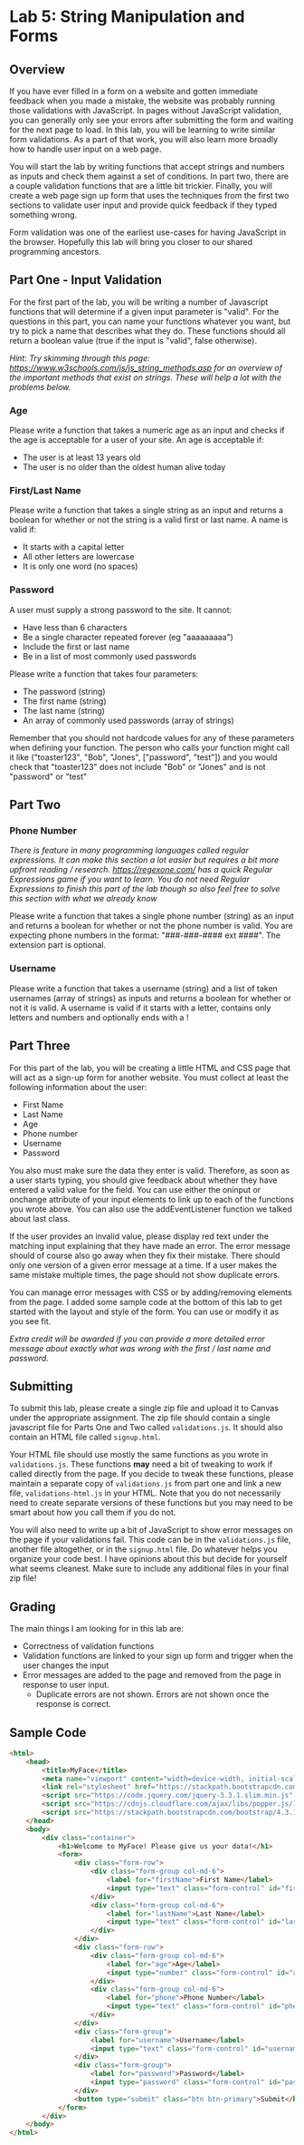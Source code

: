 
# Lab 5: String Manipulation and Forms

## Overview

If you have ever filled in a form on a website and gotten immediate feedback when you made a mistake, the website was probably running those validations with JavaScript. In pages without JavaScript validation, you can generally only see your errors after submitting the form and waiting for the next page to load. In this lab, you will be learning to write similar form validations. As a part of that work, you will also learn more broadly how to handle user input on a web page. 

You will start the lab by writing functions that accept strings and numbers as inputs and check them against a set of conditions. In part two, there are a couple validation functions that are a little bit trickier. Finally, you will create a web page sign up form that uses the techniques from the first two sections to validate user input and provide quick feedback if they typed something wrong. 

Form validation was one of the earliest use-cases for having JavaScript in the browser. Hopefully this lab will bring you closer to our shared programming ancestors. 

## Part One - Input Validation

For the first part of the lab, you will be writing a number of Javascript functions that will determine if a given input parameter is "valid". For the questions in this part, you can name your functions whatever you want, but try to pick a name that describes what they do. These functions should all return a boolean value (true if the input is "valid", false otherwise).

*Hint: Try skimming through this page: https://www.w3schools.com/js/js_string_methods.asp for an overview of the important methods that exist on strings. These will help a lot with the problems below.* 

### Age

Please write a function that takes a numeric age as an input and checks if the age is acceptable for a user of your site. An age is acceptable if:

- The user is at least 13 years old
- The user is no older than the oldest human alive today

### First/Last Name

Please write a function that takes a single string as an input and returns a boolean for whether or not the string is a valid first or last name. A name is valid if:

- It starts with a capital letter
- All other letters are lowercase
- It is only one word (no spaces)

### Password

A user must supply a strong password to the site. It cannot:

- Have less than 6 characters
- Be a single character repeated forever (eg "aaaaaaaaa")
- Include the first or last name
- Be in a list of most commonly used passwords

Please write a function that takes four parameters:

- The password (string)
- The first name (string)
- The last name (string)
- An array of commonly used passwords (array of strings)

Remember that you should not hardcode values for any of these parameters when defining your function. The person who calls your function might call it like ("toaster123", "Bob", "Jones", ["password", "test"]) and you would check that "toaster123" does not include "Bob" or "Jones" and is not "password" or "test"

## Part Two

### Phone Number

*There is feature in many programming languages called regular expressions. It can make this section a lot easier but requires a bit more upfront reading / research. https://regexone.com/ has a quick Regular Expressions game if you want to learn. You do not need Regular Expressions to finish this part of the lab though so also feel free to solve this section with what we already know*

Please write a function that takes a single phone number (string) as an input and returns a boolean for whether or not the phone number is valid. You are expecting phone numbers in the format: "###-###-#### ext ####". The extension part is optional.

### Username

Please write a function that takes a username (string) and a list of taken usernames (array of strings) as inputs and returns a boolean for whether or not it is valid. A username is valid if it starts with a letter, contains only letters and numbers and optionally ends with a !

## Part Three

For this part of the lab, you will be creating a little HTML and CSS page that will act as a sign-up form for another website. You must collect at least the following information about the user:

- First Name
- Last Name
- Age
- Phone number
- Username
- Password

You also must make sure the data they enter is valid. Therefore, as soon as a user starts typing, you should give feedback about whether they have entered a valid value for the field. You can use either the oninput or onchange attribute of your input elements to link up to each of the functions you wrote above. You can also use the addEventListener function we talked about last class.

If the user provides an invalid value, please display red text under the matching input explaining that they have made an error. The error message should of course also go away when they fix their mistake. There should only one version of a given error message at a time. If a user makes the same mistake multiple times, the page should not show duplicate errors.

You can manage error messages with CSS or by adding/removing elements from the page. I added some sample code at the bottom of this lab to get started with the layout and style of the form. You can use or modify it as you see fit.


*Extra credit will be awarded if you can provide a more detailed error message about exactly what was wrong with the first / last name and password.*

## Submitting

To submit this lab, please create a single zip file and upload it to Canvas under the appropriate assignment. The zip file should contain a single javascript file for Parts One and Two called `validations.js`. It should also contain an HTML file called `signup.html`. 

Your HTML file should use mostly the same functions as you wrote in `validations.js`. These functions **may** need a bit of tweaking to work if called directly from the page. If you decide to tweak these functions, please maintain a separate copy of `validations.js` from part one and link a new file, `validations-html.js` in your HTML. Note that you do not necessarily need to create separate versions of these functions but you may need to be smart about how you call them if you do not.

You will also need to write up a bit of JavaScript to show error messages on the page if your validations fail. This code can be in the `validations.js` file, another file altogether, or in the `signup.html` file. Do whatever helps you organize your code best. I have opinions about this but decide for yourself what seems cleanest. Make sure to include any additional files in your final zip file!

## Grading

The main things I am looking for in this lab are:

- Correctness of validation functions
- Validation functions are linked to your sign up form and trigger when the user changes the input
- Error messages are added to the page and removed from the page in response to user input.
  - Duplicate errors are not shown. Errors are not shown once the response is correct.

## Sample Code

```html
<html>
    <head>
        <title>MyFace</title>
        <meta name="viewport" content="width=device-width, initial-scale=1">
        <link rel="stylesheet" href="https://stackpath.bootstrapcdn.com/bootstrap/4.3.1/css/bootstrap.min.css" integrity="sha384-ggOyR0iXCbMQv3Xipma34MD+dH/1fQ784/j6cY/iJTQUOhcWr7x9JvoRxT2MZw1T" crossorigin="anonymous">
        <script src="https://code.jquery.com/jquery-3.3.1.slim.min.js" integrity="sha384-q8i/X+965DzO0rT7abK41JStQIAqVgRVzpbzo5smXKp4YfRvH+8abtTE1Pi6jizo" crossorigin="anonymous"></script>
        <script src="https://cdnjs.cloudflare.com/ajax/libs/popper.js/1.14.7/umd/popper.min.js" integrity="sha384-UO2eT0CpHqdSJQ6hJty5KVphtPhzWj9WO1clHTMGa3JDZwrnQq4sF86dIHNDz0W1" crossorigin="anonymous"></script>
        <script src="https://stackpath.bootstrapcdn.com/bootstrap/4.3.1/js/bootstrap.min.js" integrity="sha384-JjSmVgyd0p3pXB1rRibZUAYoIIy6OrQ6VrjIEaFf/nJGzIxFDsf4x0xIM+B07jRM" crossorigin="anonymous"></script>
    </head>
    <body>
        <div class="container">
            <h1>Welcome to MyFace! Please give us your data!</h1>
            <form>
                <div class="form-row">
                    <div class="form-group col-md-6">
                        <label for="firstName">First Name</label>
                        <input type="text" class="form-control" id="firstName" placeholder="First Name">
                    </div>
                    <div class="form-group col-md-6">
                        <label for="lastName">Last Name</label>
                        <input type="text" class="form-control" id="lastName" placeholder="Last Name">
                    </div>
                </div>
                <div class="form-row">
                    <div class="form-group col-md-6">
                        <label for="age">Age</label>
                        <input type="number" class="form-control" id="age" placeholder="Age">
                    </div>
                    <div class="form-group col-md-6">
                        <label for="phone">Phone Number</label>
                        <input type="text" class="form-control" id="phone" placeholder="###.###_#### ext ####">
                    </div>
                </div>
                <div class="form-group">
                    <label for="username">Username</label>
                    <input type="text" class="form-control" id="username" placeholder="Username">
                </div>
                <div class="form-group">
                    <label for="password">Password</label>
                    <input type="password" class="form-control" id="password" placeholder="Password">
                </div>
                <button type="submit" class="btn btn-primary">Submit</button>
            </form>
        </div>
    </body>
</html>
```
